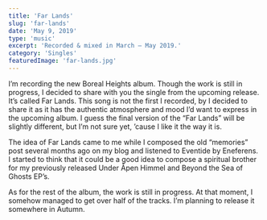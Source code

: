```yaml
---
title: 'Far Lands'
slug: 'far-lands'
date: 'May 9, 2019'
type: 'music'
excerpt: 'Recorded & mixed in March — May 2019.'
category: 'Singles'
featuredImage: 'far-lands.jpg'
---
```


I’m recording the new Boreal Heights album. Though the work is still in
progress, I decided to share with you the single from the upcoming release. It’s
called Far Lands. This song is not the first I recorded, by I decided to share
it as it has the authentic atmosphere and mood I’d want to express in the
upcoming album. I guess the final version of the “Far Lands” will be slightly
different, but I’m not sure yet, ’cause I like it the way it is.

<SpacerM>

The idea of Far Lands came to me while I composed the old “memories” post
several months ago on my blog and listened to Eventide by Eneferens. I started
to think that it could be a good idea to compose a spiritual brother for my
previously released Under Åpen Himmel and Beyond the Sea of Ghosts EP’s.

<SpacerM>

As for the rest of the album, the work is still in progress. At that moment, I
somehow managed to get over half of the tracks. I’m planning to release it
somewhere in Autumn.
